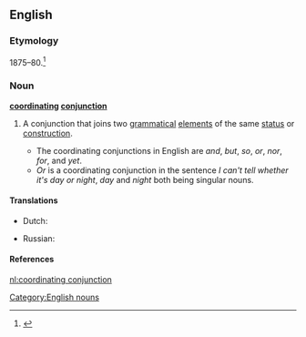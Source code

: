 ==English==

===Etymology===
1875–80.<ref>{{R:Dictionary.com 1.1}}</ref>

===Noun===
'''[[coordinating]] [[conjunction]]'''

# {{grammar}} A conjunction that joins two [[grammatical]] [[element]]s of the same [[status]] or [[construction]].
#*The coordinating conjunctions in English are ''and'', ''but'', ''so'', ''or'', ''nor'', ''for'', and ''yet''.
#*''Or'' is a coordinating conjunction in the sentence ''I can't tell whether it's day or night'', ''day'' and ''night'' both being singular nouns.

====Translations====
{{trans-top|conjunction that joins two grammatical elements of the same status or construction}}
*Dutch: {{t-|nl|nevenschikkend voegwoord|n}}
{{trans-mid}}
*Russian: {{t-|ru|сочинительный союз|m|tr=sočinít'el'nyj sojúz}}
{{trans-bottom}}

====References====
<references />

[[Category:English nouns]]

[[nl:coordinating conjunction]]